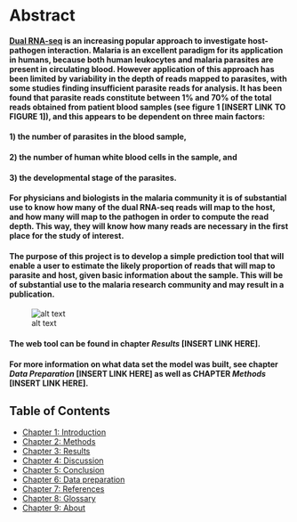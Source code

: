 # Abstract

#### [Dual RNA-seq](http://journals.plos.org/plospathogens/article?id=10.1371/journal.ppat.1006033 "Why dual RNA-Seq data?") is an increasing popular approach to investigate host-pathogen interaction. Malaria is an excellent paradigm for its application in humans, because both human leukocytes and malaria parasites are present in circulating blood. However application of this approach has been limited by variability in the depth of reads mapped to parasites, with some studies finding insufficient parasite reads for analysis. It has been found that parasite reads constitute between 1% and 70% of the total reads obtained from patient blood samples (see figure 1 [INSERT LINK TO FIGURE 1]), and this appears to be dependent on three main factors: 
#### 1) the number of parasites in the blood sample, 
#### 2) the number of human white blood cells in the sample, and 
#### 3) the developmental stage of the parasites. 
#### For physicians and biologists in the malaria community it is of substantial use to know how many of the dual RNA-seq reads will map to the host, and how many will map to the pathogen in order to compute the read depth. This way, they will know how many reads are necessary in the first place for the study of interest. 
#### The purpose of this project is to develop a **simple prediction tool** that will enable a user to **estimate the likely proportion of reads** that will map to parasite and host, given basic information about the sample. This will be of substantial use to the **malaria** research community and may result in a publication.


![alt text][density]



<!--
<img src="https://github.com/burfel/malaria-prediction/blob/master/shinyapp2/img/pathogen-read-density.png"
     alt="Markdown Monster icon"
     style="float: left; margin-right: 10px;" />
-->

#### The web tool can be found in chapter _Results_ [INSERT LINK HERE]. 
#### For more information on what data set the model was built, see chapter _Data Preparation_ [INSERT LINK HERE] as well as CHAPTER _Methods_ [INSERT LINK HERE].


## Table of Contents
  * [Chapter 1: Introduction](#chapter-1)
  * [Chapter 2: Methods](#chapter-2)
  * [Chapter 3: Results](#chapter-3) 
  * [Chapter 4: Discussion](#chapter-4) 
  * [Chapter 5: Conclusion](#chapter-5) 
  * [Chapter 6: Data preparation](#chapter-6) 
  * [Chapter 7: References](#chapter-7) 
  * [Chapter 8: Glossary](#chapter-8) 
  * [Chapter 9: About](#chapter-9) 

[density]: ../img/pathogen_read_density.png "Density plot visualising the variation of reads that map to the pathogen"

<!---
<div>
###A title using myStyle.css {.bigbaseline}
</div>

# Big chapter 1
## chapter A
## chapter B
# Big chapter 2
## chapter A

--->
